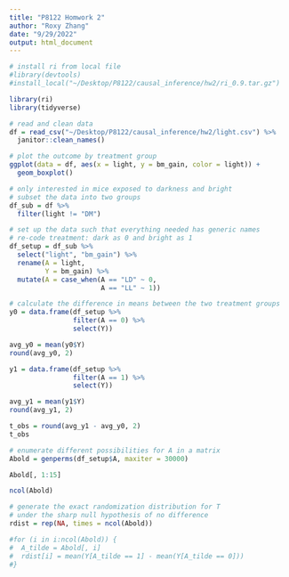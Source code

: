 ```yaml
---
title: "P8122 Homwork 2"
author: "Roxy Zhang"
date: "9/29/2022"
output: html_document
---
```


```r
# install ri from local file
#library(devtools)
#install_local("~/Desktop/P8122/causal_inference/hw2/ri_0.9.tar.gz")

library(ri)
library(tidyverse)
```

```r
# read and clean data
df = read_csv("~/Desktop/P8122/causal_inference/hw2/light.csv") %>% 
  janitor::clean_names()
```


```r
# plot the outcome by treatment group
ggplot(data = df, aes(x = light, y = bm_gain, color = light)) +
  geom_boxplot()
```

```r
# only interested in mice exposed to darkness and bright
# subset the data into two groups
df_sub = df %>% 
  filter(light != "DM")
```


```r
# set up the data such that everything needed has generic names
# re-code treatment: dark as 0 and bright as 1
df_setup = df_sub %>% 
  select("light", "bm_gain") %>% 
  rename(A = light,
         Y = bm_gain) %>% 
  mutate(A = case_when(A == "LD" ~ 0,
                       A == "LL" ~ 1))
```


```r
# calculate the difference in means between the two treatment groups
y0 = data.frame(df_setup %>% 
                filter(A == 0) %>% 
                select(Y))

avg_y0 = mean(y0$Y)
round(avg_y0, 2)

y1 = data.frame(df_setup %>% 
                filter(A == 1) %>% 
                select(Y))

avg_y1 = mean(y1$Y)
round(avg_y1, 2)

t_obs = round(avg_y1 - avg_y0, 2)
t_obs
```

```r
# enumerate different possibilities for A in a matrix
Abold = genperms(df_setup$A, maxiter = 30000)

Abold[, 1:15]

ncol(Abold)
```


```r
# generate the exact randomization distribution for T
# under the sharp null hypothesis of no difference
rdist = rep(NA, times = ncol(Abold))

#for (i in i:ncol(Abold)) {
#  A_tilde = Abold[, i]
#  rdist[i] = mean(Y[A_tilde == 1] - mean(Y[A_tilde == 0]))
#}
```


```r
```


```r
```

